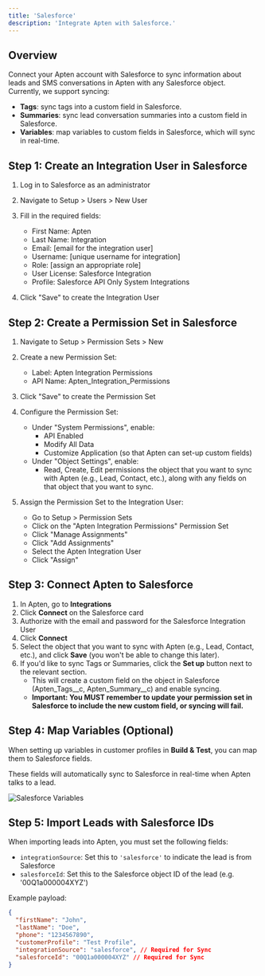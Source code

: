 ```yaml
---
title: 'Salesforce'
description: 'Integrate Apten with Salesforce.'
---
```


## Overview

Connect your Apten account with Salesforce to sync information about leads and SMS conversations in Apten with any Salesforce object. Currently, we support syncing:

- **Tags**: sync tags into a custom field in Salesforce.
- **Summaries**: sync lead conversation summaries into a custom field in Salesforce.
- **Variables**: map variables to custom fields in Salesforce, which will sync in real-time.

## Step 1: Create an Integration User in Salesforce

1. Log in to Salesforce as an administrator
2. Navigate to Setup > Users > New User
3. Fill in the required fields:

   - First Name: Apten
   - Last Name: Integration
   - Email: [email for the integration user]
   - Username: [unique username for integration]
   - Role: [assign an appropriate role]
   - User License: Salesforce Integration
   - Profile: Salesforce API Only System Integrations

4. Click "Save" to create the Integration User

## Step 2: Create a Permission Set in Salesforce

1. Navigate to Setup > Permission Sets > New
2. Create a new Permission Set:

   - Label: Apten Integration Permissions
   - API Name: Apten_Integration_Permissions

3. Click "Save" to create the Permission Set

4. Configure the Permission Set:
   - Under "System Permissions", enable:
     - API Enabled
     - Modify All Data
     - Customize Application (so that Apten can set-up custom fields)
   - Under "Object Settings", enable:
     - Read, Create, Edit permissions the object that you want to sync with Apten (e.g., Lead, Contact, etc.), along with any fields on that object that you want to sync.
5. Assign the Permission Set to the Integration User:
   - Go to Setup > Permission Sets
   - Click on the "Apten Integration Permissions" Permission Set
   - Click "Manage Assignments"
   - Click "Add Assignments"
   - Select the Apten Integration User
   - Click "Assign"

## Step 3: Connect Apten to Salesforce

1. In Apten, go to **Integrations**
2. Click **Connect** on the Salesforce card
3. Authorize with the email and password for the Salesforce Integration User
4. Click **Connect**
5. Select the object that you want to sync with Apten (e.g., Lead, Contact, etc.), and click **Save** (you won't be able to change this later).
6. If you'd like to sync Tags or Summaries, click the **Set up** button next to the relevant section.
   - This will create a custom field on the object in Salesforce (Apten_Tags\_\_c, Apten_Summary\_\_c) and enable syncing.
   - **Important: You MUST remember to update your permission set in Salesforce to include the new custom field, or syncing will fail.**

## Step 4: Map Variables (Optional)

When setting up variables in customer profiles in **Build & Test**, you can map them to Salesforce fields.

These fields will automatically sync to Salesforce in real-time when Apten talks to a lead.

![Salesforce Variables](/integrations/variables.png)

## Step 5: Import Leads with Salesforce IDs

When importing leads into Apten, you must set the following fields:

- `integrationSource`: Set this to `'salesforce'` to indicate the lead is from Salesforce
- `salesforceId`: Set this to the Salesforce object ID of the lead (e.g. '00Q1a000004XYZ')

Example payload:

```json
{
  "firstName": "John",
  "lastName": "Doe",
  "phone": "1234567890",
  "customerProfile": "Test Profile",
  "integrationSource": "salesforce", // Required for Sync
  "salesforceId": "00Q1a000004XYZ" // Required for Sync
}
```
